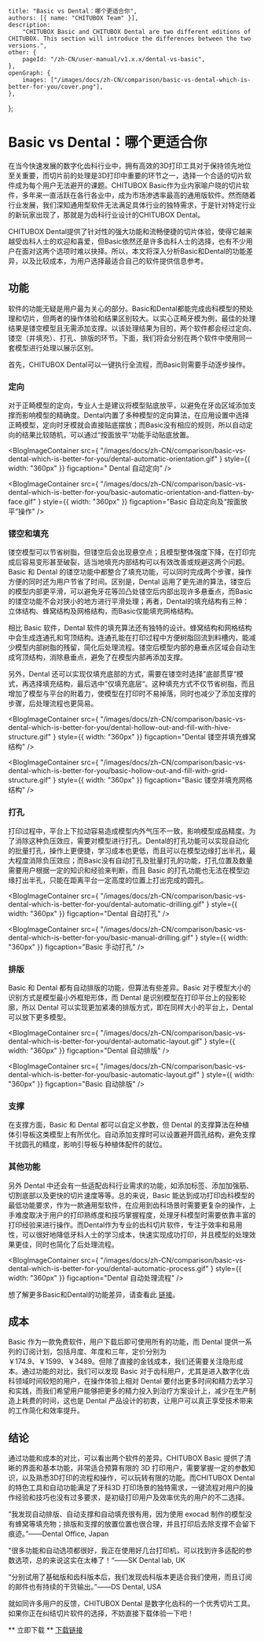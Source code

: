 	title: "Basic vs Dental：哪个更适合你",
	authors: [{ name: "CHITUBOX Team" }],
	description:
		"CHITUBOX Basic and CHITUBOX Dental are two different editions of CHITUBOX. This section will introduce the differences between the two versions.",
	other: {
		pageId: "/zh-CN/user-manual/v1.x.x/dental-vs-basic",
	},
	openGraph: {
		images: ["/images/docs/zh-CN/comparison/basic-vs-dental-which-is-better-for-you/cover.png"],
	},
};

# Basic vs Dental：哪个更适合你

在当今快速发展的数字化齿科行业中，拥有高效的3D打印工具对于保持领先地位至关重要，而切片前的处理是3D打印中重要的环节之一，选择一个合适的切片软件成为每个用户无法避开的课题。CHITUBOX Basic作为业内家喻户晓的切片软件，多年来一直活跃在各行各业中，成为市场渗透率最高的通用版软件。然而随着行业发展，我们深知通用型软件无法满足具体行业的独特需求，于是针对特定行业的新玩家出现了，那就是为齿科行业设计的CHITUBOX Dental。

CHITUBOX Dental提供了针对性的强大功能和流畅便捷的切片体验，使得它越来越受齿科人士的欢迎和喜爱，但Basic依然还是许多齿科人士的选择，也有不少用户在面对这两个选项时难以抉择。所以，本文将深入分析Basic和Dental的功能差异，以及比较成本，为用户选择最适合自己的软件提供信息参考。

## 功能
软件的功能无疑是用户最为关心的部分。Basic和Dental都能完成齿科模型的预处理和切片，但两者的操作体验和结果区别较大。以实心正畸牙模为例，最佳的处理结果是镂空模型且无需添加支撑。以该处理结果为目的，两个软件都会经过定向、镂空（并填充）、打孔、排版的环节。下面，我们将会分别在两个软件中使用同一套模型进行处理以展示区别。

首先，CHITUBOX Dental可以一键执行全流程，而Basic则需要手动逐步操作。
 
### 定向

对于正畸模型的定向，专业人士是建议将模型贴底放平，以避免在牙齿区域添加支撑而影响模型的精确度。Dental内置了多种模型的定向算法，在应用设置中选择正畸模型，定向时牙模就会直接贴底摆放；而Basic没有相应的规则，所以自动定向的结果比较随机，可以通过“按面放平”功能手动贴底放置。


<BlogImageContainer
	src={
    		"/images/docs/zh-CN/comparison/basic-vs-dental-which-is-better-for-you/dental-automatic-orientation.gif"
	}
	style={{ width: "360px" }}
	figcaption=" Dental 自动定向"
/>

<BlogImageContainer
	src={
    		"/images/docs/zh-CN/comparison/basic-vs-dental-which-is-better-for-you/basic-automatic-orientation-and-flatten-by-face.gif"
	}
	style={{ width: "360px" }}
	figcaption="Basic 自动定向及“按面放平”操作"
/>
### 镂空和填充

镂空模型可以节省树脂，但镂空后会出现悬空点；且模型整体强度下降，在打印完成后容易变形甚至破裂，适当地填充内部结构可以有效改善或规避这两个问题。
Basic 和 Dental 的镂空功能中都整合了填充功能，可以同时完成两个步骤，操作方便的同时还为用户节省了时间。区别是，Dental 运用了更先进的算法，镂空后的模型内部更平滑，可以避免牙花等凹凸处镂空后内部出现许多悬垂点，而Basic的镂空功能不会对狭小的地方进行平滑处理；再者，Dental的填充结构有三种：立体结构、蜂窝结构及网格结构，而Basic仅能填充网格结构。

相比 Basic 软件，Dental 软件的填充算法还有独特的设计。蜂窝结构和网格结构中会生成连通孔和穹顶结构。连通孔能在打印过程中方便树脂回流到料槽内，能减少模型内部树脂的残留，简化后处理流程。镂空后模型内部的悬垂点区域会自动生成穹顶结构，消除悬垂点，避免了在模型内部再添加支撑。

另外，Dental 还可以实现仅填充底部的方式，需要在镂空时选择”底部贯穿“模式，再选择填充结构，最后选中”仅填充底层“。这种填充方式不仅节省树脂，而且增加了模型与平台的附着力，使模型在打印时不易掉落，同时也减少了添加支撑的步骤，后处理流程也更简易。

<BlogImageContainer
	src={
    		"/images/docs/zh-CN/comparison/basic-vs-dental-which-is-better-for-you/dental-hollow-out-and-fill-with-hive-structure.gif"
	}
	style={{ width: "360px" }}
	figcaption="Dental 镂空并填充蜂窝结构"
/>

<BlogImageContainer
	src={
    		"/images/docs/zh-CN/comparison/basic-vs-dental-which-is-better-for-you/basic-hollow-out-and-fill-with-grid-structure.gif"
	}
	style={{ width: "360px" }}
	figcaption="Basic 镂空并填充网格结构"
/>

### 打孔

打印过程中，平台上下拉动容易造成模型内外气压不一致，影响模型成品精度。为了消除这种负压效应，需要对模型进行打孔。Dental的打孔功能可以实现自动化的批量打孔，操作上更便捷，学习成本也更低，而且可以在模型边缘打出半孔，最大程度消除负压效应；而Basic没有自动打孔及批量打孔的功能，打孔位置及数量需要用户根据一定的知识和经验来判断，而且 Basic 的打孔功能也无法在模型边缘打出半孔，只能在距离平台一定高度的位置上打出完成的圆孔。


<BlogImageContainer
	src={
    		"/images/docs/zh-CN/comparison/basic-vs-dental-which-is-better-for-you/dental-automatic-drilling.gif"
	}
	style={{ width: "360px" }}
	figcaption="Dental 自动打孔"
/>

<BlogImageContainer
	src={
    		"/images/docs/zh-CN/comparison/basic-vs-dental-which-is-better-for-you/basic-manual-drilling.gif"
	}
	style={{ width: "360px" }}
	figcaption="Basic 手动打孔"
/>

### 排版

Basic 和 Dental 都有自动排版的功能，但算法有些差异。Basic 对于模型大小的识别方式是模型最小外框矩形体，而 Dental 是识别模型在打印平台上的投影轮廓，所以 Dental 可以实现更加紧凑的排版方式，即在同样大小的平台上，Dental 可以放下更多模型。

<BlogImageContainer
	src={
    		"/images/docs/zh-CN/comparison/basic-vs-dental-which-is-better-for-you/dental-automatic-layout.gif"
	}
	style={{ width: "360px" }}
	figcaption="Dental 自动排版"
/>

<BlogImageContainer
	src={
    		"/images/docs/zh-CN/comparison/basic-vs-dental-which-is-better-for-you/basic-automatic-layout.gif"
	}
	style={{ width: "360px" }}
	figcaption="Basic 自动排版"
/>

### 支撑

在支撑方面，Basic 和 Dental 都可以自定义参数，但 Dental 的支撑算法在种植体引导板这类模型上有所优化。自动添加支撑时可以设置避开圆孔结构，避免支撑干扰圆孔的精度，影响引导板与种植体配件的就位。


### 其他功能

另外 Dental 中还会有一些适配齿科行业需求的功能，如添加标签、添加加强筋、切割底部以及更快的切片速度等等。总的来说，Basic 能达到成功打印齿科模型的最低功能要求，作为一款通用型软件，在应用到齿科场景时需要更复杂的操作，上手难度取决于用户的打印熟练度和技巧掌握程度，处理牙科模型时需要依靠丰富的打印经验来进行操作。而Dental作为专业的齿科切片软件，专注于效率和易用性，可以很好地降低牙科人士的学习成本，快速实现成功打印，并且模型的处理效果更佳，同时也简化了后处理流程。


<BlogImageContainer
	src={
    		"/images/docs/zh-CN/comparison/basic-vs-dental-which-is-better-for-you/dental-automatic-process.gif"
	}
	style={{ width: "360px" }}
	figcaption="Dental 自动处理流程"
/>

想了解更多Basic和Dental的功能差异，请查看此 [链接](https://manual.dental.chitubox.com/zh-CN/user-manual/latest/basic-vs-dental)。

## 成本

Basic 作为一款免费软件，用户下载后即可使用所有的功能，而 Dental 提供一系列的订阅计划，包括月度、年度和三年，定价分别为￥174.9、￥1599、￥3489。但除了直接的金钱成本，我们还需要关注隐形成本。通过功能的对比，我们可以发现 Basic 对于齿科用户，尤其是进入数字化齿科领域时间较短的用户，在操作体验上相对 Dental 要付出更多时间和精力去学习和实践，而我们希望用户能够把更多的精力投入到治疗方案设计上，减少在生产制造上耗费的时间，这也是 Dental 产品设计的初衷，让用户可以真正享受技术带来的工作简化和效率提升。

 
## 结论

通过功能和成本的对比，可以看出两个软件的差异。CHITUBOX Basic 提供了清晰的界面和基本功能，非常适合预算有限的 3D 打印用户，需要掌握一定的参数知识，以及熟悉3D打印的流程和操作，可以玩转有限的功能。而CHITUBOX Dental的特色工具和自动功能满足了牙科3D 打印场景的独特需求，一键流程对用户的操作经验和技巧也没有过多要求，是初级打印用户及效率优先的用户的不二选择。
 
“我发现自动排版、自动支撑和自动填充很有用，因为使用 exocad 制作的模型没有蜂窝等填充物；排版和支撑的放置位置也很合理，并且打印后去除支撑不会留下痕迹。”——Dental Office, Japan

"很多功能和自动选项都很好，我正在使用好几台打印机，可以找到许多适配的参数选项，总的来说这实在太棒了！“——SK Dental lab, UK

“分别试用了基础版和齿科版本后，我们发现齿科版本更适合我们使用，而且订阅的邮件也有持续的干货输出。”——DS Dental, USA
 
就如同许多用户的反馈，CHITUBOX Dental 是数字化齿科的一个优秀切片工具。如果你正在纠结切片软件的选择，不妨直接下载体验一下吧！


** 立即下载 **
[下载链接](https://dental.chitubox.com/zh-Hans/download)

